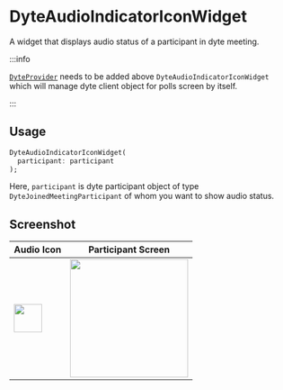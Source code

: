 # DyteAudioIndicatorIconWidget

A widget that displays audio status of a participant in dyte meeting.

:::info

[`DyteProvider`](./dyte-provider.mdx) needs to be added above `DyteAudioIndicatorIconWidget` which will manage dyte client object for polls screen by itself.

:::

## Usage

```dart
DyteAudioIndicatorIconWidget(
  participant: participant
);

```

Here, `participant` is dyte participant object of type `DyteJoinedMeetingParticipant` of whom you want to show audio status.

## Screenshot

| Audio Icon                                                             | Participant Screen                                                         |
| ---------------------------------------------------------------------- | -------------------------------------------------------------------------- |
| <img src="/static/mobile/flutter/audio-icon-widget.png" width="50px"/> | <img src="/static/mobile/0.x.x/flutter-participant-list.png" width="210"/> |
